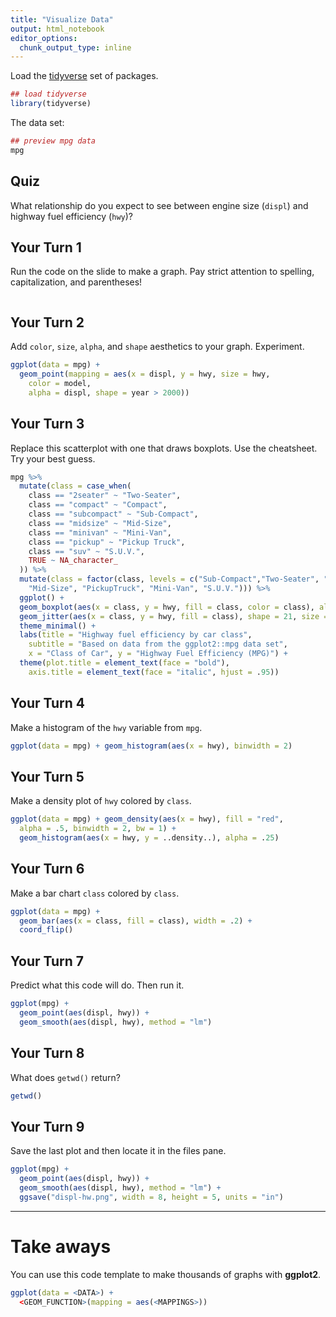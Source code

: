 ```yaml
---
title: "Visualize Data"
output: html_notebook
editor_options: 
  chunk_output_type: inline
---
```


Load the [tidyverse](https://tidyverse.org) set of packages.

```r
## load tidyverse
library(tidyverse)
```

The data set:

```r
## preview mpg data
mpg
```

## Quiz

What relationship do you expect to see between engine size (`displ`) and highway fuel efficiency (`hwy`)?

## Your Turn 1

Run the code on the slide to make a graph. Pay strict attention to spelling, capitalization, and parentheses!

```r


```

## Your Turn 2

Add `color`, `size`, `alpha`, and `shape` aesthetics to your graph. Experiment.  

```r
ggplot(data = mpg) + 
  geom_point(mapping = aes(x = displ, y = hwy, size = hwy, 
    color = model, 
    alpha = displ, shape = year > 2000))
```

## Your Turn 3

Replace this scatterplot with one that draws boxplots. Use the cheatsheet. Try your best guess.

```r
mpg %>%
  mutate(class = case_when(
    class == "2seater" ~ "Two-Seater",
    class == "compact" ~ "Compact",
    class == "subcompact" ~ "Sub-Compact",
    class == "midsize" ~ "Mid-Size",
    class == "minivan" ~ "Mini-Van",
    class == "pickup" ~ "Pickup Truck",
    class == "suv" ~ "S.U.V.", 
    TRUE ~ NA_character_
  )) %>%
  mutate(class = factor(class, levels = c("Sub-Compact","Two-Seater", "Compact", 
    "Mid-Size", "PickupTruck", "Mini-Van", "S.U.V."))) %>%
  ggplot() + 
  geom_boxplot(aes(x = class, y = hwy, fill = class, color = class), alpha = .5) + 
  geom_jitter(aes(x = class, y = hwy, fill = class), shape = 21, size = 2.5, alpha = .5) + 
  theme_minimal() + 
  labs(title = "Highway fuel efficiency by car class", 
    subtitle = "Based on data from the ggplot2::mpg data set", 
    x = "Class of Car", y = "Highway Fuel Efficiency (MPG)") + 
  theme(plot.title = element_text(face = "bold"), 
    axis.title = element_text(face = "italic", hjust = .95))
```

## Your Turn 4

Make a histogram of the `hwy` variable from `mpg`.

```r
ggplot(data = mpg) + geom_histogram(aes(x = hwy), binwidth = 2)

```

## Your Turn 5

Make a density plot of `hwy` colored by `class`.

```r
ggplot(data = mpg) + geom_density(aes(x = hwy), fill = "red", 
  alpha = .5, binwidth = 2, bw = 1) + 
  geom_histogram(aes(x = hwy, y = ..density..), alpha = .25)
```

## Your Turn 6

Make a bar chart `class` colored by `class`.

```r
ggplot(data = mpg) + 
  geom_bar(aes(x = class, fill = class), width = .2) + 
  coord_flip()
```

## Your Turn 7

Predict what this code will do. Then run it.

```r
ggplot(mpg) + 
  geom_point(aes(displ, hwy)) +
  geom_smooth(aes(displ, hwy), method = "lm")
```

## Your Turn 8

What does `getwd()` return?

```r
getwd()
```

## Your Turn 9

Save the last plot and then locate it in the files pane.

```r
ggplot(mpg) + 
  geom_point(aes(displ, hwy)) +
  geom_smooth(aes(displ, hwy), method = "lm") + 
  ggsave("displ-hw.png", width = 8, height = 5, units = "in")
```

***

# Take aways

You can use this code template to make thousands of graphs with **ggplot2**.

```r
ggplot(data = <DATA>) +
  <GEOM_FUNCTION>(mapping = aes(<MAPPINGS>))
```
